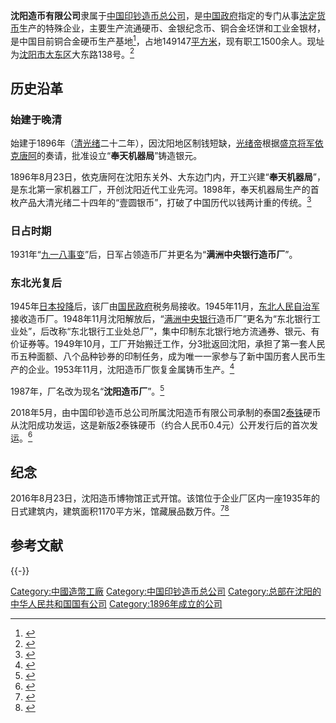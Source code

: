 {{Infobox_Company
| company_name = 沈阳造币有限公司
| company_name_en = Shenyang Mint Co.,Ltd.
| company_logo = <!-- 檔案不存在 [[File:shenyang_mint_co.,LTD..jpg|220px]] -->
| company_type = 国有企业
| company_slogan =
| market_information = 
| abbreviated_name =  
| foundation = 1896年
| location = {{flagicon|China}}[[辽宁省|辽宁省]][[沈阳市|沈阳市]][[大东区|大东区]]大东路138号
| zip_code = 110042
| telephone_no = 86 24 24313906
| key_people = [[依克唐阿|依克唐阿]]（创办人）<br/>刘科（执行董事）
| industry = 货币生产、贵金属生产
| products = 流通硬币、金银纪念币、铜合金坯饼和工业金银材
| capital = 
| revenue =  
| operating_income = 
| profit =  
| total_asset =   
| net_asset =
| market_value =
| num_employees = 约1500人（2014年）
| P/E ratio = 
| earnings per share =
| Net asset value =
| accounting_period = 
| parent = 
| divisions = 
| major_shareholder = 
| subsid = 
| homepage = http://syzb.cbpm.cn/
| width =
}}

'''沈阳造币有限公司'''隶属于[[中国印钞造币总公司|中国印钞造币总公司]]，是[[中华人民共和国政府|中国政府]]指定的专门从事[[法定货币|法定货币]]生产的特殊企业，主要生产流通硬币、金银纪念币、铜合金坯饼和工业金银材，是中国目前铜合金硬币生产基地<ref>{{cite news |title=揭秘人民币硬币制造、发行与回笼-新华网 |url=http://www.xinhuanet.com//fortune/2017-10/17/c_1121816877.htm |accessdate=2021-11-26 |work=新华网 |archive-date=2021-05-24 |archive-url=https://web.archive.org/web/20210524160400/http://www.xinhuanet.com//fortune/2017-10/17/c_1121816877.htm |dead-url=no }}</ref>，占地149147[[平方米|平方米]]，现有职工1500余人。现址为[[沈阳市|沈阳市]][[大东区|大东区]]大东路138号。<ref>{{cite web| url=http://syzb.cbpm.cn/gyqy/| title=关于企业| publisher=| date=| author=上海造币有限公司官网| accessdate=2014-01-31| archive-date=2014-01-08| archive-url=https://web.archive.org/web/20140108042644/http://syzb.cbpm.cn/gyqy/| dead-url=no}}</ref>

==历史沿革==
===始建于晚清===
始建于1896年（[[清|清]][[光绪|光绪]]二十二年），因沈阳地区制钱短缺，[[光绪帝|光绪帝]]根据[[盛京将军|盛京将军]][[依克唐阿|依克唐阿]]的奏请，批准设立“'''奉天机器局'''”铸造银元。

1896年8月23日，依克唐阿在沈阳东关外、大东边门内，开工兴建“'''奉天机器局'''”，是东北第一家机器工厂，开创沈阳近代工业先河。1898年，奉天机器局生产的首枚产品大清光绪二十四年的“壹圆银币”，打破了中国历代以钱两计重的传统。<ref>{{cite news |title=沈阳造币博物馆开馆 再现120年钱币变迁史(图)-中新网 |url=https://www.chinanews.com.cn/cul/2016/08-25/7983894.shtml |accessdate=2021-11-26 |work=中国新闻网 |archive-date=2021-11-26 |archive-url=https://web.archive.org/web/20211126063302/https://www.chinanews.com.cn/cul/2016/08-25/7983894.shtml |dead-url=no }}</ref>

===日占时期===
1931年“[[九一八事变|九一八事变]]”后，日军占领造币厂并更名为“'''满洲中央银行造币厂'''”。

===东北光复后===
1945年[[日本投降|日本投降]]后，该厂由[[国民政府|国民政府]]税务局接收。1945年11月，[[东北人民解放军|东北人民自治军]]接收造币厂。1948年11月沈阳解放后，“[[满洲中央银行|满洲中央银行]]造币厂”更名为“东北银行工业处”，后改称“东北银行工业处总厂”，集中印制东北银行地方流通券、银元、有价证券等。1949年10月，工厂开始搬迁工作，分3批返回沈阳，承担了第一套人民币五种面额、八个品种钞券的印制任务，成为唯一一家参与了新中国历套人民币生产的企业。1953年11月，沈阳造币厂恢复金属铸币生产。<ref>{{cite news |title=展现中国百年造币史 |url=https://epaper.gmw.cn/gmrb/html/2016-08/30/nw.D110000gmrb_20160830_1-09.htm |accessdate=2021-11-26 |work=光明日报-光明网 |archive-date=2021-11-26 |archive-url=https://web.archive.org/web/20211126064051/https://epaper.gmw.cn/gmrb/html/2016-08/30/nw.D110000gmrb_20160830_1-09.htm |dead-url=no }}</ref>

1987年，厂名改为现名“'''沈阳造币厂'''”。<ref>{{cite news |title=最古老的造币企业 　　引领最高端的时代科技-中新网辽宁频道 |url=http://www.ln.chinanews.com.cn/news/2019/0521/225501.html |accessdate=2021-11-26 |work=中国新闻网 |archive-date=2021-11-26 |archive-url=https://web.archive.org/web/20211126062946/http://www.ln.chinanews.com.cn/news/2019/0521/225501.html |dead-url=no }}</ref>

2018年5月，由中国印钞造币总公司所属沈阳造币有限公司承制的泰国2[[泰銖|泰铢]]硬币从沈阳成功发运，这是新版2泰铢硬币（约合人民币0.4元）公开发行后的首次发运。<ref>{{cite news |title=中国造2泰铢硬币从沈阳发货 |url=https://www.guancha.cn/global-news/2018_05_30_458362.shtml?s=zwyxgtjbt |accessdate=2021-11-26 |work=观察者网 |archive-date=2021-11-26 |archive-url=https://web.archive.org/web/20211126064929/https://www.guancha.cn/global-news/2018_05_30_458362.shtml?s=zwyxgtjbt |dead-url=no }}</ref>

==纪念 ==
2016年8月23日，沈阳造币博物馆正式开馆。该馆位于企业厂区内一座1935年的日式建筑内，建筑面积1170平方米，馆藏展品数万件。<ref>{{cite news |title=沈阳造币博物馆开馆 展现中国百年造币史[图]--文化--人民网 |url=http://culture.people.com.cn/n1/2016/0830/c22219-28675478.html |accessdate=2021-11-26 |work=人民网 |archive-date=2016-08-31 |archive-url=https://web.archive.org/web/20160831161059/http://culture.people.com.cn/n1/2016/0830/c22219-28675478.html |dead-url=no }}</ref><ref>{{cite news |title=泰铢硬币是“东北口音”？ 探秘沈阳造币生产车间_财经_中国网 |url=http://finance.china.com.cn/news/20180530/4653168.shtml |accessdate=2021-11-26 |work=中国网 |archive-date=2021-11-26 |archive-url=https://web.archive.org/web/20211126064115/http://finance.china.com.cn/news/20180530/4653168.shtml |dead-url=no }}</ref>

== 参考文献 ==
{{Reflist}}

{{-}}
{{中国四大造币厂}}
[[Category:中國造幣工廠|Category:中國造幣工廠]]
[[Category:中国印钞造币总公司|Category:中国印钞造币总公司]]
[[Category:总部在沈阳的中华人民共和国国有公司|Category:总部在沈阳的中华人民共和国国有公司]]
[[Category:1896年成立的公司|Category:1896年成立的公司]]